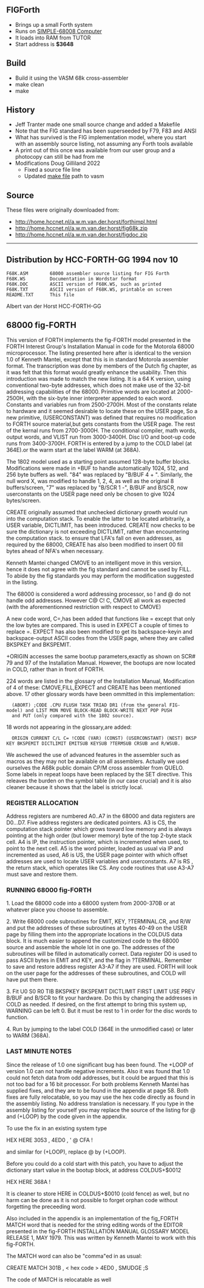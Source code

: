 == FIGForth ==

* Brings up a small Forth system
* Runs on [http://land-boards.com/blwiki/index.php?title=SIMPLE-68008 SIMPLE-68008 Computer]
* It loads into RAM from TUTOR
* Start address is '''$3648'''

== Build ==

* Build it using the VASM 68k cross-assembler
* make clean
* make

== History ==

* Jeff Tranter made one small source change and added a Makefile
* Note that the FIG standard has been superseeded by F79, F83 and ANSI
* What has survived is the FIG implementation model, where you start with an assembly source listing, not assuming any Forth tools available
* A print out of this once was available from our user group and a photocopy can still be had from me
* Modifications Doug Gilliland 2022
** Fixed a source file line
** Updated [https://github.com/douggilliland/Linux-68k/blob/master/TS2/figforth/Makefile make file] path to vasm

== Source ==

These files were originally downloaded from:

* http://home.hccnet.nl/a.w.m.van.der.horst/forthimpl.html
* http://home.hccnet.nl/a.w.m.van.der.horst/fig68k.zip
* http://home.hccnet.nl/a.w.m.van.der.horst/figdoc.zip

------------------------------------------------------------------------

== Distribution by HCC-FORTH-GG     1994 nov 10 ==

<pre>
F68K.ASM        68000 assembler source listing for FIG Forth
F68K.WS         Documentation in Wordstar format
F68K.DOC        ASCII version of F68K.WS, such as printed
F68K.TXT        ASCII version of F68K.WS, printable on screen
README.TXT      This file
</pre>

Albert van der Horst
HCC-FORTH-GG

== 68000 fig-FORTH ==

This version of FORTH implements the fig-FORTH model presented in the FORTH Interest Group's Installation Manual in code for the Motorola 68000 microprocessor.
The listing presented here after is identical to the version 1.0 of Kenneth Mantei, except that this is in standard Motorola assembler format. 
The transcription was done by members of the Dutch fig chapter, as it was felt that this format would greatly enhance the usability. 
Then this introduction was made to match the new listing. 
It is a 64 K version, using conventional two-byte addresses, which does not make use of the 32-bit addressing capabilities of the 68000. 
Primitive words are located at 2000-2500H, with the six-byte inner interpreter appended to each word. Constants and variables run from 2500-2700H. 
Most of the constants relate to hardware and it seemed desirable to locate these on the USER page, So a new primitive, 
(USERCONSTANT) was defined that requires no modification to FORTH source material,but gets constants from the USER page. The rest of the kernal runs from 2700-3000H. 
The conditional compiler, math words, output words, and VLIST run from 3000-3400H. Disc I/O and boot-up code runs from 3400-3700H. 
FORTH is entered by a jump to the COLD label (at 364E).or the warm start at the label WARM (at 368A).

The 1802 model used as a starting point assumed 128-byte buffer blocks. Modifications were made in +BUF to handle automatically 1024, 512, and 256 byte buffers as well. 
"84" was replaced by "B/BUF 4 + ". Similarly, the null word X, was modified to handle 1, 2, 4, as well as the original 8 buffers/screen, "7" was replaced by "B/SCR 1 -", 
B/BUF and B/SCR, now userconstants on the USER page need only be chosen to give 1024 bytes/screen.

CREATE originally assumed that unchecked dictionary growth would run into the computation stack. To enable the latter to be located arbitrarily, a USER variable, 
DICTLIMIT, has been introduced. CREATE now checks to be sure the dictionary is not exceeding DICTLIMIT, rather than encountering the computation stack. 
to ensure that LFA's fall on even addresses, as required by the 68000, CREATE has also been modified to insert 00 fill bytes ahead of NFA's when necessary.

Kenneth Mantei changed CMOVE to an intelligent move in this version, hence it does not agree with the fig standard and cannot be used by FILL. 
To abide by the fig standards you may perform the modification suggested in the listing.

The 68000 is considered a word addressing processor, so ! and @ do not handle odd addresses. However C@ C! C, CMOVE all work as expected 
(with the aforementionned restriction with respect to CMOVE)

A new code word, C=,has been added that functions like = except that only the low bytes are compared. This is used in EXPECT a couple of times to replace =. 
EXPECT has also been modified to get its backspace-keyin and backspace-output ASCII codes from the USER page, where they are called BKSPKEY and BKSPEMIT.

+ORIGIN accesses the same bootup parameters,exactly as shown on SCR# 79 and 97 of the Installation Manual. However, the bootups are now located in COLD, 
rather than in front of FORTH.

224 words are listed in the glossary of the Installation Manual, Modification of 4 of these: CMOVE,FILL,EXPECT and CREATE has been mentioned above. 
17 other glossary words have been ommitted in this implementation:
   (ABORT) ;CODE .CPU FLUSH TASK TRIAD DR1 (from the general FIG-model) and LIST MON MOVE BLOCK-READ BLOCK-WRITE NEXT POP PUSH
   and PUT (only compared with the 1802 source).
18 words not appearing in the glossary,are added:
   ORIGIN CURRENT C/L C= !CODE (VAR) (CONST) (USERCONSTANT) (NEST) BKSPKEY BKSPEMIT DICTLIMIT EMITSUB KEYSUB ?TERMSUB CRSUB and R/WSUB.

We aschewed the use of advanced features in the assembler such as macros as they may not be available on all assemblers. 
Actually we used ourselves the A68k public domain CP/M cross assembler from QUELO. Some labels in repeat loops have been replaced by the SET directive. 
This releaves the burden on the symbol table (in our case crucial) and it is also cleaner because it shows that the label is strictly local.

=== REGISTER ALLOCATION ===

Address registers are numbered A0..A7 in the 68000 and data registers are D0...D7. 
Five address registers are dedicated pointers. A3 is CS, the computation stack pointer which grows toward low memory and is always pointing at the high order 
(but lower memory) byte of the top 2-byte stack cell. A4 is IP, the instruction pointer, which is incremented when used, to point to the next cell. 
A5 is the word pointer, loaded as usual via IP and incremented as used, A6 is US, the USER page pointer with which offset addresses are used to locate USER variables 
and userconstants. A7 is RS , the return stack, which operates like CS. Any code routines that use A3-A7 must save and restore them.

=== RUNNING 68000 fig-FORTH ===

1. Load the 68000 code into a 68000 system from 2000-370B or at whatever place you choose to assemble.

2. Write 68000 code subroutines for EMIT, KEY, ?TERMINAL.CR, and R/W and put the addresses of these subroutines at bytes 40-49 on the USER page by filling them 
into the appropriate locations in the COLDUS data block. It is much easier to append the customized code to the 68000 source and assemble the whole lot in one go. 
The addresses of the subroutines will be filled in automatically correct. Data register D0 is used to pass ASCII bytes in EMIT and KEY, and the flag in ?TERMINAL. 
Remember to save and restore address register A3-A7 if they are used. FORTH will look on the user page for the addresses of these subroutines, 
and COLD will have put them there.

3. Fit U0 S0 R0 TIB BKSPKEY BKSPEMIT DICTLIMIT FIRST LIMIT USE PREV B/BUF and B/SCR to fit your hardware. Do this by changing the addresses in COLD as needed. 
If desired, on the first attempt to bring this system up, WARNING can be left 0. But it must be rest to 1 in order for the disc words to function.

4. Run by jumping to the label COLD (364E in the unmodified case) or later to WARM (368A).

=== LAST MINUTE NOTES ===

Since the release of 1.0 one significant bug has been found. The +LOOP of version 1.0 can not handle negative increments. 
Also it was found that 1.0 could not fetch data from odd addresses, but it could be argued that this is not too bad for a 16 bit processor. 
For both problems Kenneth Mantei has supplied fixes, and they are to be found in the appendix at page 58. 
Both fixes are fully relocatable, so you may use the hex code directly as found in the assembly listing. No address translation is necessary. 
If you type in the assembly listing for yourself you may replace the source of the listing for @ and (+LOOP) by the code given in the appendix.

To use the fix in an existing system type

HEX HERE 3053 , <other hex code > 4ED0 , 
' @  CFA !

and similar for (+LOOP), replace @ by (+LOOP).

Before you could do a cold start with this patch, you have to adjust the dictionary start value in the bootup block, at address COLDUS+$0012

HEX HERE 368A !

It is cleaner to store HERE in COLDUS+$0010 (cold fence) as well, but no harm can be done as it is not possible to forget orphan code without forgetting the preceeding word.

Also included in the appendix is an implementation of the fig_FORTH MATCH word that is needed for the string editing words of the EDITOR presented 
in the fig-FORTH INSTALLATION MANUAL GLOSSARY MODEL RELEASE 1, MAY 1979. This was written by Kenneth Mantei to work with this fig-FORTH.

The MATCH word can also be "comma"ed in as usual:

CREATE MATCH 301B , < hex code > 4ED0 , SMUDGE ;S

The code of MATCH is relocatable as well

